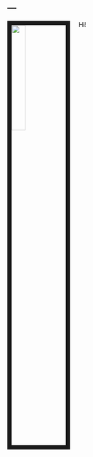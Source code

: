 ---
---

<link rel="stylesheet" href="styles.css" type="text/css">

<img src="picture/h1b.jpg" style="width:25%; border:10px solid; margin-right: 20px" align="left">


Hi!

